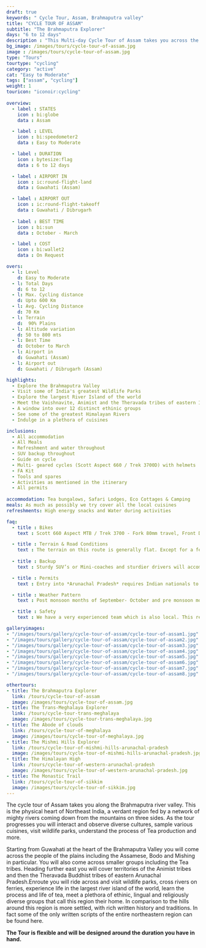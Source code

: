 ```yaml
---
draft: true
keywords: " Cycle Tour, Assam, Brahmaputra valley"
title: "CYCLE TOUR OF ASSAM" 
subtitle: "The Brahmaputra Explorer" 
days: "6 to 12 days" 
description : "This Multi-day Cycle Tour of Assam takes you across the Brahmaputra valley, the physical heart of Northeast India."
bg_image: /images/tours/cycle-tour-of-assam.jpg
image : /images/tours/cycle-tour-of-assam.jpg
type: "Tours" 
tourtype: "cycling"
category: "active"
cat: "Easy to Moderate"
tags: ["assam", "cycling"]
weight: 1
touricon: "iconoir:cycling"
 
overview:
  - label : STATES
    icon : bi:globe
    data : Assam

  - label : LEVEL
    icon : bi:speedometer2
    data : Easy to Moderate 

  - label : DURATION
    icon : bytesize:flag
    data : 6 to 12 days

  - label : AIRPORT IN
    icon : ic:round-flight-land
    data : Guwahati (Assam)

  - label : AIRPORT OUT
    icon : ic:round-flight-takeoff
    data : Guwahati / Dibrugarh
    
  - label : BEST TIME
    icon : bi:sun
    data : October - March

  - label : COST
    icon : bi:wallet2
    data : On Request

overs:
  - l: Level 
    d: Easy to Moderate
  - l: Total Days 
    d: 6 to 12
  - l: Max. Cycling distance 
    d: Upto 600 Km
  - l: Avg. Cycling Distance 
    d: 70 Km
  - l: Terrain 
    d:  90% Plains
  - l: Altitude variation 
    d: 50 to 800 mts
  - l: Best Time 
    d: October to March
  - l: Airport in 
    d: Guwahati (Assam)
  - l: Airport out 
    d: Guwahati / Dibrugarh (Assam)

highlights:
  - Explore the Brahmaputra Valley
  - Visit some of India's greatest Wildlife Parks
  - Explore the largest River Island of the world
  - Meet the Vaishnavite, Animist and the Theravada tribes of eastern India
  - A window into over 12 distinct ethinic groups
  - See some of the greatest Himalayan Rivers
  - Indulge in a plethora of cuisines

inclusions:
  - All accommodation
  - All Meals
  - Refreshment and water throughout
  - SUV backup throughout
  - Guide on cycle
  - Multi- geared cycles (Scott Aspect 660 / Trek 3700D) with helmets
  - FA Kit
  - Tools and spares
  - Activities as mentioned in the itinerary
  - All permits
 
accommodation: Tea bungalows, Safari Lodges, Eco Cottages & Camping
meals: As much as possibly we try cover all the local cuisines
refreshments: High energy snacks and Water during activities

faq:
  - title : Bikes
    text : Scott 660 Aspect MTB / Trek 3700 - Fork 80mm travel, Front Derailleur Shimano FD-TX50 / 34.9mm, Rear Derailleur Shimano Tourney RD-TX35 21 Speed (Upgraded), Shifters Shimano ST-EF 41 L / 7R EZ-ire plus (Upgraded), Brakeset Tektro SCM-02 mech. Disc 160F/160Rmm Rotor, Front Tyre 6 26×2.1 / 30TPI, Rear Tyre 6 26×2.1 / 30TPI, Weight 13.6 kg / 29.98 lbs

  - title : Terrain & Road Conditions
    text : The terrain on this route is generally flat. Except for a few odd days the roads are generally excellent. This is probably one of the easiest routes to cycle in the Northeastern region, with beautiful views, interesting tribes and excellent road conditions.
   
  - title : Backup
    text : Sturdy SUV’s or Mini-coaches and sturdier drivers will accompany you on every trip. These vehicles are along right from your airport pick up to your drop back to the airport.

  - title : Permits 
    text : Entry into *Arunachal Pradesh* requires Indian nationals to aquire a Inner Line Permit (ILP) whereas foreign nationals require Restricted Area Permits (RAP), both of which have a certain fees applicable.

  - title : Weather Pattern 
    text : Post monsoon months of September- October and pre monsoon months of March-April are very pleasant with blue skies and a fair days. Peak winters are from November to February with the mercury coming down below 15 C in the nights, where as the days are quite pleasant.

  - title : Safety 
    text : We have a very experienced team which is also local. This reflects in the overall safety of our tours. Rest assured your guides know where extra attention is required and when. All our routes are well known to us, we know where the nearest medical facilities are, we know whom to contact if in case of an emergency, we know all the alternate routes in case of road blockages. We have CASEVAC protocols in place to streamline the process in case of emergencies. You can rest easy knowing that in the outdoors in general and this region in particular you are in safe hands with us.

galleryimages:
- "/images/tours/gallery/cycle-tour-of-assam/cycle-tour-of-assam1.jpg"
- "/images/tours/gallery/cycle-tour-of-assam/cycle-tour-of-assam2.jpg"
- "/images/tours/gallery/cycle-tour-of-assam/cycle-tour-of-assam3.jpg"
- "/images/tours/gallery/cycle-tour-of-assam/cycle-tour-of-assam4.jpg"
- "/images/tours/gallery/cycle-tour-of-assam/cycle-tour-of-assam5.jpg"
- "/images/tours/gallery/cycle-tour-of-assam/cycle-tour-of-assam6.jpg"
- "/images/tours/gallery/cycle-tour-of-assam/cycle-tour-of-assam7.jpg"
- "/images/tours/gallery/cycle-tour-of-assam/cycle-tour-of-assam8.jpg"

othertours:
- title: The Brahmaputra Explorer 
  link: /tours/cycle-tour-of-assam
  image: /images/tours/cycle-tour-of-assam.jpg
- title: The Trans-Meghalaya Explorer
  link: /tours/cycle-tour-trans-meghalaya
  image: /images/tours/cycle-tour-trans-meghalaya.jpg
- title: The Abode of clouds 
  link: /tours/cycle-tour-of-meghalaya
  image: /images/tours/cycle-tour-of-meghalaya.jpg
- title: The Mishmi Hills Explorer 
  link: /tours/cycle-tour-of-mishmi-hills-arunachal-pradesh
  image: /images/tours/cycle-tour-of-mishmi-hills-arunachal-pradesh.jpg
- title: The Himalayan High
  link: /tours/cycle-tour-of-western-arunachal-pradesh
  image: /images/tours/cycle-tour-of-western-arunachal-pradesh.jpg 
- title: The Monastic Trail
  link: /tours/cycle-tour-of-sikkim
  image: /images/tours/cycle-tour-of-sikkim.jpg
--- 
```



The cycle tour of Assam takes you along the Brahmaputra river valley. This is the physical heart of Northeast India, a verdant region fed by a network of mighty rivers coming down from the mountains on three sides. As the tour progresses you will interact and observe diverse cultures, sample various cuisines, visit wildlife parks, understand the process of Tea production and more. 

Starting from Guwahati at the heart of the Brahmaputra Valley you will come across the people of the plains including the Assamese, Bodo and Mishing in particular. You will also come across smaller groups including the Tea tribes. Heading further east you will cover territories of the Animist tribes and then the Theravada Buddhist tribes of eastern Arunachal Pradesh.Enroute you will ride across and visit wildlife parks, cross rivers on ferries, experience life in the largest river island of the world, learn the process and life of tea, meet a plethora of ethinic, lingual and religiously diverse groups that call this region their home. In comparison to the hills around this region is more settled, with rich written history and traditions. In fact some of the only written scripts of the entire northeastern region can be found here. 

**The Tour is flexible and will be designed around the duration you have in hand.**
